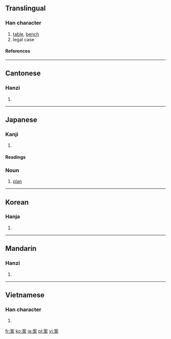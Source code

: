 ==Translingual==
===Han character===
{{Han char|rn=75|rad=木|as=06|sn=10|four=3090<sub>4</sub>|canj=十女木 (JVD)}}
# [[table]], [[bench]]
# legal case

====References====
{{Han ref|kx=0525.090|dkj=14762|dj=0914.030|hdz=21207.080|uh=6848|ud=26696|bh=AED7|bd=44759}}

----
==Cantonese==
===Hanzi===
{{yue-hanzi|jyut=|y=ngon3, on3}}
# {{defn|Cantonese}}

----
==Japanese==
===Kanji===
{{ja-kanji|grade=4|rs=木06}}
# {{defn|Japanese}}

====Readings====
{{ja-readings|on=[[あん]] ([[an]])|kun=[[つくえ]] ([[tsukue]]), [[かんがえる]] ([[kangaeru]])}}

===Noun===
{{ja-noun|k|count=|hira=あん|kata=|rom=an|kanji=|kyu=|shin=|hidx=}}
# [[plan]]

----
==Korean==
===Hanja===
{{ko-hanja|hangeul=안|eumhun=|rv=an|mr=an|y=an}}
# {{defn|Korean}}

----
==Mandarin==
===Hanzi===
{{cmn-hanzi|pin=[[àn]] ([[an4]])|wg=an<sup>4</sup>}}
# {{defn|Mandarin}}

----
==Vietnamese==
===Han character===
{{vi-hantu|Án}}
# {{defn|Vietnamese}}

[[fr:案]]
[[ko:案]]
[[ja:案]]
[[pl:案]]
[[vi:案]]